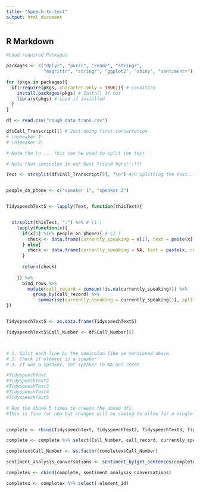 ```yaml
---
title: "Speech-to-text"
output: html_document
---
```



## R Markdown

```r
#Load required Packages

packages <- c("dplyr", "purrr", "readr", "stringr",
              "magrittr", "stringr", "ggplot2", "shiny", "sentimentr")

for (pkgs in packages){
  if(!require(pkgs, character.only = TRUE)){ # Condition 
    install.packages(pkgs) # Install if not
    library(pkgs) # Load if installed
  }
}

```

```r

df <- read.csv("rough_data_trans.csv")


```

```r

df$Call_Transcript[1] # Just doing first conversation.
# \nspeaker 1:
# \nspeaker 2:

# Note the \n ... this can be used to split the text 

# Note that semicolon is our best friend here!!!!!!
```

```r

Text <- strsplit(df$Call_Transcript[5], "\n") #/n splitting the text... can change if you rather work with "1" and "2" rather than "speaker 1" and "speaker 2"


people_on_phone <- c("speaker 1", "speaker 2")


TidyspeechText5 <- lapply(Text, function(thisText){


  strsplit(thisText, ":") %>% # (1.)
    lapply(function(x){
      if(x[1] %in% people_on_phone){ # (2.)
        check <- data.frame(currently_speaking = x[1], text = paste(x[-1], collapse = ":"))
      } else{
        check <- data.frame(currently_speaking = NA, text = paste(x, collapse = ":")) # (3.)
      }
      
      return(check)
      
    }) %>%
      bind_rows %>%
        mutate(call_record = cumsum(!is.na(currently_speaking))) %>%
          group_by(call_record) %>%
            summarise(currently_speaking = currently_speaking[1], split_transcript = paste(text, collapse = "\n"))
})


TidyspeechText5 <- as.data.frame(TidyspeechText5)

TidyspeechText5$Call_Number <- df$Call_Number[5]



# 1. Split each line by the semicolon like we mentioned above
# 2. Check if element is a speaker
# 3. If not a speaker, set speaker to NA and reset 

```

```r
#TidyspeechText
#TidyspeechText2 
#TidyspeechText3 
#TidyspeechText4 
#TidyspeechText5

# Run the above 5 times to create the above dfs. 
#This is fine for now but changes will be coming to allow for a single run. 


complete <- rbind(TidyspeechText, TidyspeechText2, TidyspeechText3, TidyspeechText4, TidyspeechText5)

complete <- complete %>% select(Call_Number, call_record, currently_speaking, split_transcript)

completex$Call_Number <- as.factor(completex$Call_Number)


```


```r

sentiment_analysis_conversations <- sentiment_by(get_sentences(complete$split_transcript))

completex <- cbind(complete, sentiment_analysis_conversations)

completex <- completex %>% select(-element_id)

```




